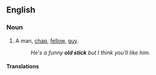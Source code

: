 ==English==

===Noun===
{{en-noun|head=[[old]] [[stick]]}}

# {{context|idiomatic|colloquial|British|lang=en}} A man, [[chap]], [[fellow]], [[guy]].
#: ''He's a funny '''old stick''' but I think you'll like him.''

====Translations====
{{trans-see|chap}}